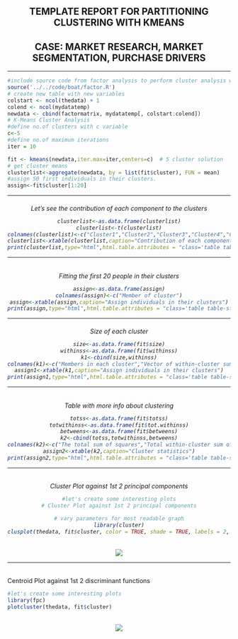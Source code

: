 <div class="container">
<center>
<h2>TEMPLATE REPORT FOR PARTITIONING CLUSTERING WITH KMEANS</h2>

<h2>CASE: MARKET RESEARCH, MARKET SEGMENTATION, PURCHASE DRIVERS</h2>

</center>
<hr>

<!--Proccess Parameters:

Please first edit the parameters in the chunk below.-->

```r
#include source code from factor analysis to perform cluster analysis with kmeans
source('../../code/boat/factor.R')
# create new table with new variables
colstart <- ncol(thedata) + 1
colend <- ncol(mydatatemp)
newdata <- cbind(factormatrix, mydatatemp[, colstart:colend])
# K-Means Cluster Analysis
#define no.of clusters with c variable
c<-5
#define no.of maximum iterations
iter = 10

fit <- kmeans(newdata,iter.max=iter,centers=c)  # 5 cluster solution
# get cluster means
clusterlist<-aggregate(newdata, by = list(fit$cluster), FUN = mean)
#assign 50 first individuals in their clusters.
assign<-fit$cluster[1:20]
```
<hr>
<center><h6>Let's see the contribution of each component to the clusters<br>
```r
clusterlist<-as.data.frame(clusterlist)
clusterlist<-t(clusterlist)
colnames(clusterlist)<-c("Cluster1","Cluster2","Cluster3","Cluster4","Cluster5")
clusterlist<-xtable(clusterlist,caption="Contribution of each component to the clusters")
print(clusterlist,type="html",html.table.attributes = "class='table table-striped table-hover table-bordered'",caption.placement="top")

```
<hr>
</h6>
</center>

<center><h6>Fitting the first 20 people in their clusters<br>

```r
assign<-as.data.frame(assign)
colnames(assign)<-c("Member of cluster")
assign<-xtable(assign,caption="Assign individuals in their clusters")
print(assign,type="html",html.table.attributes = "class='table table-striped table-hover table-bordered',align='center'",caption.placement="top")

```
<hr>
<center><h6>Size of each cluster<br>

```r
size<-as.data.frame(fit$size)
withinss<-as.data.frame(fit$withinss)
k1<-cbind(size,withinss)
colnames(k1)<-c("Members in each cluster","Vector of within-cluster sum of squares, one component per cluster")
assign1<-xtable(k1,caption="Assign individuals in their clusters")
print(assign1,type="html",html.table.attributes = "class='table table-striped table-hover table-bordered',align='center'",caption.placement="top")

```
<hr>
</h6>
</center>
<center><h6>Table with more info about clustering<br>

```r
totss<-as.data.frame(fit$totss)
totwithinss<-as.data.frame(fit$tot.withinss)
betweens<-as.data.frame(fit$betweens)
k2<-cbind(totss,totwithinss,betweens)
colnames(k2)<-c("The total sum of squares","Total within-cluster sum of squares","Total within-cluster sum of squares")
assign2<-xtable(k2,caption="Cluster statistics")
print(assign2,type="html",html.table.attributes = "class='table table-striped table-hover table-bordered',align='center'",caption.placement="top")

```
<hr>
</h6>
</center>
Cluster Plot against 1st 2 principal components
```r
#let's create some interesting plots
# Cluster Plot against 1st 2 principal components

# vary parameters for most readable graph
library(cluster)
clusplot(thedata, fit$cluster, color = TRUE, shade = TRUE, labels = 2, lines = 0)
```
<br>
<center><img src='figure/plots.png'></center>

<hr>
</h6>
</center>Centroid Plot against 1st 2 discriminant functions
```r
#let's create some interesting plots
library(fpc)
plotcluster(thedata, fit$cluster)
```
<br>
<center><img src='figure/plots2.png'></center>

</div>
